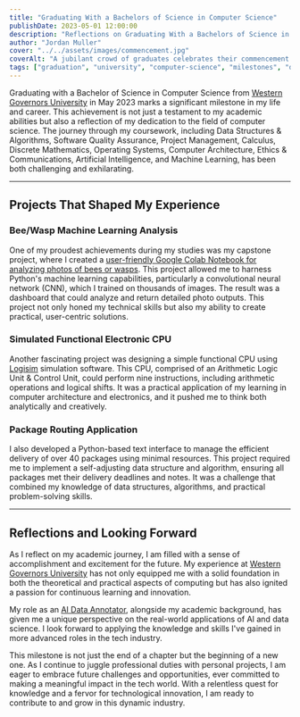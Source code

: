 ```yaml
---
title: "Graduating With a Bachelors of Science in Computer Science"
publishDate: 2023-05-01 12:00:00
description: "Reflections on Graduating With a Bachelors of Science in Computer Science"
author: "Jordan Muller"
cover: "../../assets/images/commencement.jpg"
coverAlt: "A jubilant crowd of graduates celebrates their commencement. The air is filled with a vibrant shower of confetti, reflecting a spectrum of colors that glisten in the light. Graduation caps are tossed up in joy, contributing to the festive atmosphere."
tags: ["graduation", "university", "computer-science", "milestones", "degree"]
---
```


Graduating with a Bachelor of Science in Computer Science from [Western Governors University](https://www.wgu.edu/) in May 2023 marks a significant milestone in my life and career. This achievement is not just a testament to my academic abilities but also a reflection of my dedication to the field of computer science. The journey through my coursework, including Data Structures & Algorithms, Software Quality Assurance, Project Management, Calculus, Discrete Mathematics, Operating Systems, Computer Architecture, Ethics & Communications, Artificial Intelligence, and Machine Learning, has been both challenging and exhilarating.

---

## Projects That Shaped My Experience

### Bee/Wasp Machine Learning Analysis

One of my proudest achievements during my studies was my capstone project, where I created a [user-friendly Google Colab Notebook for analyzing photos of bees or wasps](/portfolio/bee-wasp-ai-ml-web-app/). This project allowed me to harness Python's machine learning capabilities, particularly a convolutional neural network (CNN), which I trained on thousands of images. The result was a dashboard that could analyze and return detailed photo outputs. This project not only honed my technical skills but also my ability to create practical, user-centric solutions.

### Simulated Functional Electronic CPU

Another fascinating project was designing a simple functional CPU using [Logisim](https://github.com/logisim-evolution/logisim-evolution) simulation software. This CPU, comprised of an Arithmetic Logic Unit & Control Unit, could perform nine instructions, including arithmetic operations and logical shifts. It was a practical application of my learning in computer architecture and electronics, and it pushed me to think both analytically and creatively.

### Package Routing Application

I also developed a Python-based text interface to manage the efficient delivery of over 40 packages using minimal resources. This project required me to implement a self-adjusting data structure and algorithm, ensuring all packages met their delivery deadlines and notes. It was a challenge that combined my knowledge of data structures, algorithms, and practical problem-solving skills.

---

## Reflections and Looking Forward

As I reflect on my academic journey, I am filled with a sense of accomplishment and excitement for the future. My experience at [Western Governors University](https://www.wgu.edu/) has not only equipped me with a solid foundation in both the theoretical and practical aspects of computing but has also ignited a passion for continuous learning and innovation.

My role as an [AI Data Annotator](/blog/what-is-ai-data-annotation/), alongside my academic background, has given me a unique perspective on the real-world applications of AI and data science. I look forward to applying the knowledge and skills I've gained in more advanced roles in the tech industry.

This milestone is not just the end of a chapter but the beginning of a new one. As I continue to juggle professional duties with personal projects, I am eager to embrace future challenges and opportunities, ever committed to making a meaningful impact in the tech world. With a relentless quest for knowledge and a fervor for technological innovation, I am ready to contribute to and grow in this dynamic industry.
